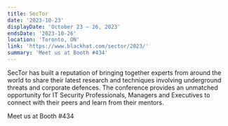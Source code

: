 ```yaml
---
title: SecTor
date: '2023-10-23'
displayDate: 'October 23 – 26, 2023'
endsDate: '2023-10-26'
location: 'Toronto, ON'
link: 'https://www.blackhat.com/sector/2023/'
summary: 'Meet us at Booth #434'
---
```


SecTor has built a reputation of bringing together experts from around the world to share their latest research and techniques involving underground threats and corporate defences. The conference provides an unmatched opportunity for IT Security Professionals, Managers and Executives to connect with their peers and learn from their mentors.

Meet us at Booth #434
